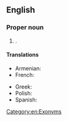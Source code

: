 ==English==

===Proper noun===
{{en-proper noun}}

# {{place|en|city/and/port|c/Cyprus}}.

====Translations====
{{trans-top|port of Cyprus}}
* Armenian: {{t|hy|Լիմասոլ}}
* French: {{t|fr|Limassol}}
{{trans-mid}}
* Greek: {{t+|el|Λεμεσός}}
* Polish: {{t+|pl|Limassol|m}}
* Spanish: {{t|es|Limasol}}
{{trans-bottom}}

[[Category:en:Exonyms]]